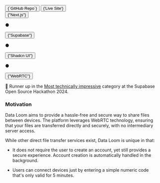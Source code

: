 <div className="flex-row gap-2 flex-wrap">
  <Button variant="secondary" asChild>
    <Link
      href="https://github.com/sangonz193/data-loom"
      className="no-underline"
      target="_blank"
    >
      <GitHubLogoIcon className="size-4" />
      {`GitHub Repo`}
    </Link>
  </Button>

  <Button variant="secondary" asChild>
    <Link
      href="https://data-loom.sgonzalez.dev"
      className="no-underline"
      target="_blank"
    >
      <ExternalLinkIcon className="size-4" />
      {'Live Site'}
    </Link>
  </Button>
</div>

<span className="mt-6 flex-row gap-x-3 flex items-baseline flex-wrap">
  <Button variant="link" asChild className="h-auto px-0 no-underline">
    <Link href="https://nextjs.org/" target="_blank" rel="noopener noreferrer">
      {"Next.js"}
    </Link>
  </Button>

<span className="text-muted-foreground/50">●</span>

<Button variant="link" asChild className="h-auto px-0 no-underline">
  <Link href="https://supabase.io" target="_blank" rel="noopener noreferrer">
    {"Supabase"}
  </Link>
</Button>

<span className="text-muted-foreground/50">●</span>

<Button variant="link" asChild className="h-auto px-0 no-underline">
  <Link href="https://ui.shadcn.com" target="_blank" rel="noopener noreferrer">
    {"Shadcn UI"}
  </Link>
</Button>

<span className="text-muted-foreground/50">●</span>

  <Button variant="link" asChild className="h-auto px-0 no-underline">
    <Link href="https://webrtc.org" target="_blank" rel="noopener noreferrer">
      {"WebRTC"}
    </Link>
  </Button>
</span>

🥈 Runner up in the [Most technically impressive](https://supabase.com/blog/supabase-oss-hackathon-winners#most-technically-impressive) category at the Supabase Open Source Hackathon 2024.

### Motivation

Data Loom aims to provide a hassle-free and secure way to share files between devices. The platform leverages WebRTC technology, ensuring that your files are transferred directly and securely, with no intermediary server access.

While other direct file transfer services exist, Data Loom is
unique in that:

- It does not require the user to create an account, yet still
  provides a secure experience. Account creation is automatically
  handled in the background.

- Users can connect devices just by entering a simple numeric code that&apos;s only valid for 5 minutes.
